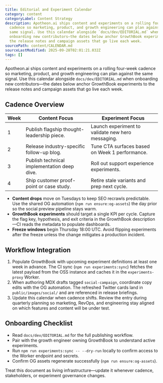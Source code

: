 ```yaml
---
title: Editorial and Experiment Calendar
category: content
categoryLabel: Content Strategy
description: Apotheon.ai ships content and experiments on a rolling four-week
  cadence so marketing, product, and growth engineering can plan against the
  same signal. Use this calendar alongside `docs/dev/EDITORIAL.md` when
  onboarding new contributors—the dates below anchor GrowthBook experiments to
  the release notes and campaign assets that go live each week.
sourcePath: content/CALENDAR.md
sourceLastModified: 2025-09-28T02:01:21.032Z
tags: []
---
```


Apotheon.ai ships content and experiments on a rolling four-week cadence so
marketing, product, and growth engineering can plan against the same signal. Use
this calendar alongside `docs/dev/EDITORIAL.md` when onboarding new
contributors—the dates below anchor GrowthBook experiments to the release notes
and campaign assets that go live each week.

## Cadence Overview

| Week | Content Focus                               | Experiment Focus                                  |
| ---- | ------------------------------------------- | ------------------------------------------------- |
| 1    | Publish flagship thought-leadership piece.  | Launch experiment to validate new hero messaging. |
| 2    | Release industry-specific follow-up blog.   | Tune CTA surfaces based on Week 1 performance.    |
| 3    | Publish technical implementation deep dive. | Roll out support experience experiments.          |
| 4    | Ship customer proof-point or case study.    | Retire stale variants and prep next cycle.        |

- **Content drops** move on Tuesdays to keep SEO recrawls predictable. Use the
  shared OG automation (`npm run ensure:og-assets`) the day prior so the social
  preview pipeline stays warm.
- **GrowthBook experiments** should target a single KPI per cycle. Capture the
  flag key, hypothesis, and exit criteria in the GrowthBook description—CI reads
  the metadata to populate dashboards.
- **Freeze windows** begin Thursday 18:00 UTC. Avoid flipping experiments after
  the freeze unless the change mitigates a production incident.

## Workflow Integration

1. Populate GrowthBook with upcoming experiment definitions at least one week in
   advance. The CI sync (`npm run experiments:sync`) fetches the latest payload
   from the OSS instance and caches it in the `experiments-proxy` Worker.
2. When authoring MDX drafts tagged `social-campaign`, coordinate copy edits
   with the OG automation. The refreshed Twitter cards land in
   `public/images/social/` and are referenced in release briefings.
3. Update this calendar when cadence shifts. Review the entry during quarterly
   planning so marketing, RevOps, and engineering stay aligned on which features
   and content will be under test.

## Onboarding Checklist

- Read `docs/dev/EDITORIAL.md` for the full publishing workflow.
- Pair with the growth engineer owning GrowthBook to understand active
  experiments.
- Run `npm run experiments:sync -- --dry-run` locally to confirm access to the
  Worker endpoint and secrets.
- Confirm OG assets regenerate successfully (`npm run ensure:og-assets`).

Treat this document as living infrastructure—update it whenever cadence,
stakeholders, or experiment governance changes.
